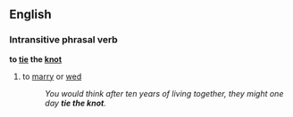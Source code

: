 ==English==
===Intransitive phrasal verb===
'''to [[tie]] the [[knot]]'''
#{{idiom}} to [[marry]] or [[wed]]
#:''You would think after ten years of living together, they might one day '''tie the knot'''.''